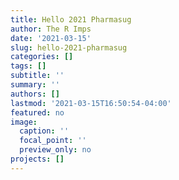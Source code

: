 ```yaml
---
title: Hello 2021 Pharmasug
author: The R Imps
date: '2021-03-15'
slug: hello-2021-pharmasug
categories: []
tags: []
subtitle: ''
summary: ''
authors: []
lastmod: '2021-03-15T16:50:54-04:00'
featured: no
image:
  caption: ''
  focal_point: ''
  preview_only: no
projects: []
---
```

